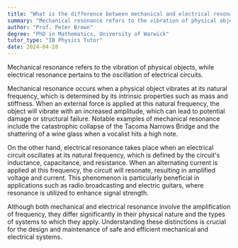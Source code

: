 ```yaml
---
title: "What is the difference between mechanical and electrical resonance?"
summary: "Mechanical resonance refers to the vibration of physical objects, whereas electrical resonance pertains to the oscillation within electrical circuits. Both concepts involve oscillatory behavior in different domains."
author: "Prof. Peter Brown"
degree: "PhD in Mathematics, University of Warwick"
tutor_type: "IB Physics Tutor"
date: 2024-04-28
---
```


Mechanical resonance refers to the vibration of physical objects, while electrical resonance pertains to the oscillation of electrical circuits.

Mechanical resonance occurs when a physical object vibrates at its natural frequency, which is determined by its intrinsic properties such as mass and stiffness. When an external force is applied at this natural frequency, the object will vibrate with an increased amplitude, which can lead to potential damage or structural failure. Notable examples of mechanical resonance include the catastrophic collapse of the Tacoma Narrows Bridge and the shattering of a wine glass when a vocalist hits a high note.

On the other hand, electrical resonance takes place when an electrical circuit oscillates at its natural frequency, which is defined by the circuit's inductance, capacitance, and resistance. When an alternating current is applied at this frequency, the circuit will resonate, resulting in amplified voltage and current. This phenomenon is particularly beneficial in applications such as radio broadcasting and electric guitars, where resonance is utilized to enhance signal strength.

Although both mechanical and electrical resonance involve the amplification of frequency, they differ significantly in their physical nature and the types of systems to which they apply. Understanding these distinctions is crucial for the design and maintenance of safe and efficient mechanical and electrical systems.
    